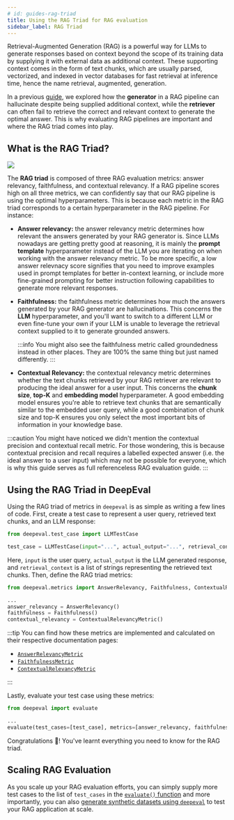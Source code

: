 ```yaml
---
# id: guides-rag-triad
title: Using the RAG Triad for RAG evaluation
sidebar_label: RAG Triad
---
```


Retrieval-Augmented Generation (RAG) is a powerful way for LLMs to generate responses based on context beyond the scope of its training data by supplying it with external data as additional context. These supporting context comes in the form of text chunks, which are usually parsed, vectorized, and indexed in vector databases for fast retrieval at inference time, hence the name retrieval, augmented, generation.

In a previous [guide](guides-rag-evaluation), we explored how the **generator** in a RAG pipeline can hallucinate despite being supplied additional context, while the **retriever** can often fail to retrieve the correct and relevant context to generate the optimal answer. This is why evaluating RAG pipelines are important and where the RAG triad comes into play.

## What is the RAG Triad?

<div
  style={{
    marginTop: "40px",
    marginBottom: "40px",
    display: "flex",
    justifyContent: "center",
  }}
>
  <img
    id="rag-triad"
    src="https://d2lsxfc3p6r9rv.cloudfront.net/rag-triad.svg"
  />
</div>

The **RAG triad** is composed of three RAG evaluation metrics: answer relevancy, faithfulness, and contextual relevancy. If a RAG pipeline scores high on all three metrics, we can confidently say that our RAG pipeline is using the optimal hyperparameters. This is because each metric in the RAG triad corresponds to a certain hyperparameter in the RAG pipeline. For instance:

- **Answer relevancy:** the answer relevancy metric determines how relevant the answers generated by your RAG generator is. Since LLMs nowadays are getting pretty good at reasoning, it is mainly the **prompt template** hyperparameter instead of the LLM you are iterating on when working with the answer relevancy metric. To be more specific, a low answer relevnacy score signifies that you need to improve examples used in prompt templates for better in-context learning, or include more fine-grained prompting for better instruction following capabilities to generate more relevant responses.
- **Faithfulness:** the faithfulness metric determines how much the answers generated by your RAG generator are hallucinations. This concerns the **LLM** hyperparameter, and you'll want to switch to a different LLM or even fine-tune your own if your LLM is unable to leverage the retrieval context supplied to it to generate grounded answers.

  :::info
  You might also see the faithfulness metric called groundedness instead in other places. They are 100% the same thing but just named differently.
  :::

- **Contextual Relevancy:** the contextual relevancy metric determines whether the text chunks retrieved by your RAG retriever are relevant to producing the ideal answer for a user input. This concerns the **chunk size**, **top-K** and **embedding model** hyperparameter. A good embedding model ensures you're able to retrieve text chunks that are semantically similar to the embedded user query, while a good combination of chunk size and top-K ensures you only select the most important bits of information in your knowledge base.

:::caution
You might have noticed we didn't mention the contextual precision and contextual recall metric. For those wondering, this is because contextual precision and recall requires a labelled expected answer (i.e. the ideal answer to a user input) which may not be possible for everyone, which is why this guide serves as full referenceless RAG evaluation guide.
:::

## Using the RAG Triad in DeepEval

Using the RAG triad of metrics in `deepeval` is as simple as writing a few lines of code. First, create a test case to represent a user query, retrieved text chunks, and an LLM response:

```python
from deepeval.test_case import LLMTestCase

test_case = LLMTestCase(input="...", actual_output="...", retrieval_context=["..."])
```

Here, `input` is the user query, `actual_output` is the LLM generated response, and `retrieval_context` is a list of strings representing the retrieved text chunks. Then, define the RAG triad metrics:

```python
from deepeval.metrics import AnswerRelevancy, Faithfulness, ContextualRelevancyMetric

...
answer_relevancy = AnswerRelevancy()
faithfulness = Faithfulness()
contextual_relevancy = ContextualRelevancyMetric()
```

:::tip
You can find how these metrics are implemented and calculated on their respective documentation pages:

- [`AnswerRelevancyMetric`](metrics-answer-relevancy)
- [`FaithfulnessMetric`](metrics-faithfulness)
- [`ContextualRelevancyMetric`](metrics-contextual-relevancy)

:::

Lastly, evaluate your test case using these metrics:

```python
from deepeval import evaluate

...
evaluate(test_cases=[test_case], metrics=[answer_relevancy, faithfulness, contextual_relevancy])
```

Congratulations 🎉! You've learnt everything you need to know for the RAG triad.

## Scaling RAG Evaluation

As you scale up your RAG evaluation efforts, you can simply supply more test cases to the list of `test_cases` in the [`evaluate()` function](evaluation-introduction#evaluating-without-pytest) and more importantly, you can also [generate synthetic datasets using `deepeval`](guides-using-synthesizer) to test your RAG application at scale.
